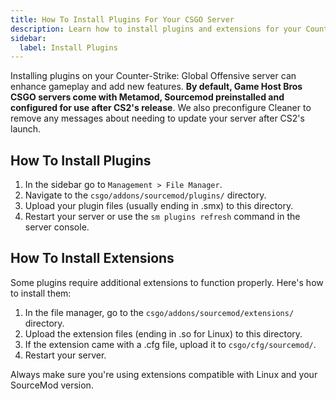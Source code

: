 ```yaml
---
title: How To Install Plugins For Your CSGO Server
description: Learn how to install plugins and extensions for your Counter-Strike Global Offensive server
sidebar:
  label: Install Plugins
---
```


Installing plugins on your Counter-Strike: Global Offensive server can enhance gameplay and add new features. **By default, Game Host Bros CSGO servers come with Metamod, Sourcemod preinstalled and configured for use after CS2's release**. We also preconfigure Cleaner to remove any messages about needing to update your server after CS2's launch. 

## How To Install Plugins

1. In the sidebar go to `Management > File Manager`.
2. Navigate to the `csgo/addons/sourcemod/plugins/` directory.
3. Upload your plugin files (usually ending in .smx) to this directory.
4. Restart your server or use the `sm plugins refresh` command in the server console.

## How To Install Extensions

Some plugins require additional extensions to function properly. Here's how to install them:

1. In the file manager, go to the `csgo/addons/sourcemod/extensions/` directory.
2. Upload the extension files (ending in .so for Linux) to this directory.
3. If the extension came with a .cfg file, upload it to `csgo/cfg/sourcemod/`.
4. Restart your server.

Always make sure you're using extensions compatible with Linux and your SourceMod version.
